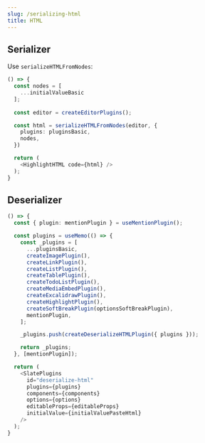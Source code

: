 ```yaml
---
slug: /serializing-html
title: HTML
---
```


## Serializer

Use `serializeHTMLFromNodes`:

```ts live
() => {
  const nodes = [
    ...initialValueBasic
  ];
  
  const editor = createEditorPlugins();

  const html = serializeHTMLFromNodes(editor, {
    plugins: pluginsBasic,
    nodes,
  })

  return (
    <HighlightHTML code={html} />
  );
}
```

## Deserializer

```ts live
() => {
  const { plugin: mentionPlugin } = useMentionPlugin();

  const plugins = useMemo(() => {
    const _plugins = [
      ...pluginsBasic,
      createImagePlugin(),
      createLinkPlugin(),
      createListPlugin(),
      createTablePlugin(),
      createTodoListPlugin(),
      createMediaEmbedPlugin(),
      createExcalidrawPlugin(),
      createHighlightPlugin(),
      createSoftBreakPlugin(optionsSoftBreakPlugin),
      mentionPlugin,
    ];

    _plugins.push(createDeserializeHTMLPlugin({ plugins }));

    return _plugins;
  }, [mentionPlugin]);

  return (
    <SlatePlugins
      id="deserialize-html"
      plugins={plugins}
      components={components}
      options={options}
      editableProps={editableProps}
      initialValue={initialValuePasteHtml}
    />
  );
}
```